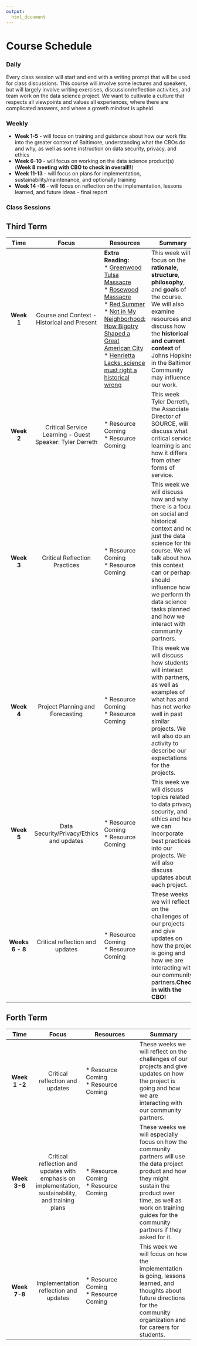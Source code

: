 ```yaml
---
output:
  html_document
---
```




# Course Schedule

### **Daily**

Every class session will start and end with a writing prompt that will be used for class discussions. This course will involve some lectures and speakers, but will largely involve writing exercises, discussion/reflection activities, and team work on the data science project. We want to cultivate a culture that respects all viewpoints and values all experiences,  where there are complicated answers, and where a growth mindset is upheld.

### **Weekly**

- **Week 1-5** - will focus on training and guidance about how our work fits into the greater context of Baltimore, understanding what the CBOs do and why, as well as some instruction on data security, privacy, and ethics 
- **Week 6-10** - will focus on working on the data science product(s) (**Week 8 meeting with CBO to check in overall!!**)
- **Week 11-13** - will focus on plans for implementation, sustainability/maintenance, and optionally training
- **Week 14 -16** - will focus on reflection on the implementation, lessons learned, and future ideas - final report

### **Class Sessions**

## **Third Term**

<div class = "table_style">
|**Time**|**Focus**|**Resources**|**Summary**| **Homework**|
|:-------:|:--------------:|----------------|-------------------|-----------------|
|**Week 1**|Course and Context - Historical and Present| **Extra Reading:** <br> * [Greenwood Tulsa Massacre](https://www.nytimes.com/interactive/2021/05/24/us/tulsa-race-massacre.html)<br> * [Rosewood Massacre](https://en.wikipedia.org/wiki/Rosewood_massacre) <br> * [Red Summer](https://en.wikipedia.org/wiki/Red_Summer) <br> * [Not in My Neighborhood: How Bigotry Shaped a Great American City](https://www.anteropietila.com/not-in-my-neighborhood) <br> * [Henrietta Lacks: science must right a historical wrong](https://www.nature.com/articles/d41586-020-02494-z) |This week will focus on the **rationale**, **structure**, **philosophy**, and **goals** of the course. <br> We will also examine resources and discuss how the **historical and current context** of Johns Hopkins in the Baltimore Community may influence our work. |* [SOURCE Module 1: How History Impacts Our Work](https://courseplus.jhu.edu/core/index.cfm/go/course.home/coid/8136/) <br> * [Black Butterfly Academy: Baltimore Apartheid](https://black-butterfly-academy.teachable.com/p/baltimore-apartheid)|
|**Week 2**|Critical Service Learning - Guest Speaker: Tyler Derreth| * Resource Coming <br> * Resource Coming|This week Tyler Derreth, the Associate Director of SOURCE, will discuss what critical service learning is and how it differs from other forms of service. | Assignments coming...|
|**Week 3**|Critical Reflection Practices| * Resource Coming <br> * Resource Coming| This week we will discuss how and why there is a focus on social and historical context and not just the data science for this course.  We will talk about how this context can or perhaps should influence how we perform the data science tasks planned and how we interact with community partners.|Assignments coming...|
|**Week 4**| Project Planning and Forecasting| * Resource Coming <br> * Resource Coming|This week we will discuss how students will interact with partners, as well as examples of what has and has not worked well in past similar projects. We will also do an activity to describe our expectations for the projects.|Assignments coming...|
|**Week 5**| Data Security/Privacy/Ethics and updates|* Resource Coming <br> * Resource Coming|This week we will discuss topics related to data privacy, security, and ethics and how we can incorporate best practices into our projects. We will also discuss updates about each project.|Assignments coming...|
|**Weeks 6 - 8**|Critical reflection and updates|* Resource Coming <br> * Resource Coming|These weeks we will reflect on the challenges of our projects and give updates on how the project is going and how we are interacting with our community partners.**Check in with the CBO!**|Assignments coming...|
</div>

## **Forth Term**
<div class = "table_style">
|**Time**|**Focus**|**Resources**|**Summary**|
|:-----------:|:------------------:|---------------------------|--------------------------|
|**Week 1 -2**|Critical reflection and updates|* Resource Coming <br> * Resource Coming|These weeks we will reflect on the challenges of our projects and give updates on how the project is going and how we are interacting with our community partners.|
|**Week 3-6**|Critical reflection and updates with emphasis on implementation, sustainability, and training plans| * Resource Coming <br> * Resource Coming|These weeks we will especially focus on how the community partners will use the data project product and how they might sustain the product over time, as well as work on training guides for the community partners if they asked for it.|
|**Week 7-8**|Implementation reflection and updates| * Resource Coming <br> * Resource Coming| This week we will focus on how the implementation is going, lessons learned, and thoughts about future directions for the community organization and for careers for students. |

</div>
